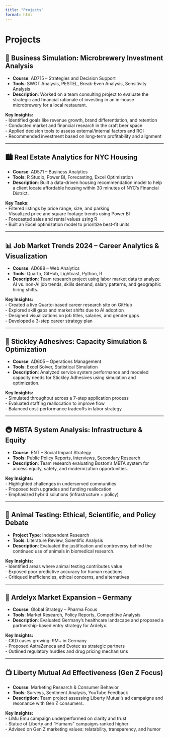 ```yaml
---
title: "Projects"
format: html
---
```


# Projects

## 🍺 Business Simulation: Microbrewery Investment Analysis

- **Course**: AD715 – Strategies and Decision Support  
- **Tools**: SWOT Analysis, PESTEL, Break-Even Analysis, Sensitivity Analysis  
- **Description**: Worked on a team consulting project to evaluate the strategic and financial rationale of investing in an in-house microbrewery for a local restaurant.  

**Key Insights:**  
- Identified goals like revenue growth, brand differentiation, and retention  
- Conducted market and financial research in the craft beer space  
- Applied decision tools to assess external/internal factors and ROI  
- Recommended investment based on long-term profitability and alignment  

---

## 🏙️ Real Estate Analytics for NYC Housing

- **Course**: AD571 – Business Analytics  
- **Tools**: R Studio, Power BI, Forecasting, Excel Optimization  
- **Description**: Built a data-driven housing recommendation model to help a client locate affordable housing within 30 minutes of NYC’s Financial District.  

**Key Tasks:**  
- Filtered listings by price range, size, and parking  
- Visualized price and square footage trends using Power BI  
- Forecasted sales and rental values using R  
- Built an Excel optimization model to prioritize best-fit units  

---

## 📊 Job Market Trends 2024 – Career Analytics & Visualization

- **Course**: AD688 – Web Analytics  
- **Tools**: Quarto, GitHub, Lightcast, Python, R  
- **Description**: Team research project using labor market data to analyze AI vs. non-AI job trends, skills demand, salary patterns, and geographic hiring shifts.  

**Key Insights:**  
- Created a live Quarto-based career research site on GitHub  
- Explored skill gaps and market shifts due to AI adoption  
- Designed visualizations on job titles, salaries, and gender gaps  
- Developed a 3-step career strategy plan  

---

## 🧪 Stickley Adhesives: Capacity Simulation & Optimization

- **Course**: AD605 – Operations Management  
- **Tools**: Excel Solver, Statistical Simulation  
- **Description**: Analyzed service system performance and modeled capacity needs for Stickley Adhesives using simulation and optimization.  

**Key Insights:**  
- Simulated throughput across a 7-step application process  
- Evaluated staffing reallocation to improve flow  
- Balanced cost-performance tradeoffs in labor strategy  

---

## 🚇 MBTA System Analysis: Infrastructure & Equity

- **Course**: ENT – Social Impact Strategy  
- **Tools**: Public Policy Reports, Interviews, Secondary Research  
- **Description**: Team research evaluating Boston’s MBTA system for access equity, safety, and modernization opportunities.  

**Key Insights:**  
- Highlighted challenges in underserved communities  
- Proposed tech upgrades and funding reallocation  
- Emphasized hybrid solutions (infrastructure + policy)  

---

## 🧫 Animal Testing: Ethical, Scientific, and Policy Debate

- **Project Type**: Independent Research  
- **Tools**: Literature Review, Scientific Analysis  
- **Description**: Evaluated the justification and controversy behind the continued use of animals in biomedical research.  

**Key Insights:**  
- Identified areas where animal testing contributes value  
- Exposed poor predictive accuracy for human reactions  
- Critiqued inefficiencies, ethical concerns, and alternatives  

---

## 💊 Ardelyx Market Expansion – Germany

- **Course**: Global Strategy – Pharma Focus  
- **Tools**: Market Research, Policy Reports, Competitive Analysis  
- **Description**: Evaluated Germany’s healthcare landscape and proposed a partnership-based entry strategy for Ardelyx.  

**Key Insights:**  
- CKD cases growing: 9M+ in Germany  
- Proposed AstraZeneca and Evotec as strategic partners  
- Outlined regulatory hurdles and drug pricing mechanisms  

---

## 📺 Liberty Mutual Ad Effectiveness (Gen Z Focus)

- **Course**: Marketing Research & Consumer Behavior  
- **Tools**: Surveys, Sentiment Analysis, YouTube Feedback  
- **Description**: Team project assessing Liberty Mutual’s ad campaigns and resonance with Gen Z consumers.  

**Key Insights:**  
- LiMu Emu campaign underperformed on clarity and trust  
- Statue of Liberty and “Humans” campaigns ranked higher  
- Advised on Gen Z marketing values: relatability, transparency, and humor  